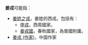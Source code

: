 '''姜戎'''可能指：
*[[姜姓之戎|姜姓之戎]]，姜姓的西戎。包括有：
**[[申戎|申戎]]，西周國家。
**[[姜戎國|姜戎國]]，春秋國家，為晉國附庸。
*[[姜戎_(作家)|姜戎 (作家)]]，中国作家


{{disambig|Cat=二字中國相關消歧義}}